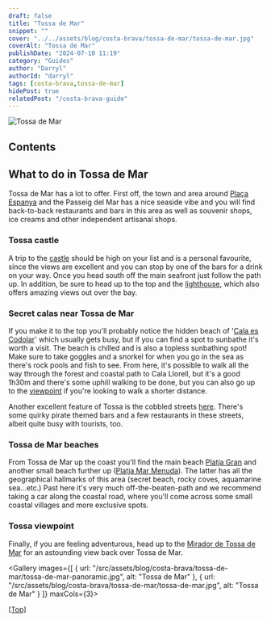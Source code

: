 ```yaml
---
draft: false
title: "Tossa de Mar"
snippet: ""
cover: "../../assets/blog/costa-brava/tossa-de-mar/tossa-de-mar.jpg"
coverAlt: "Tossa de Mar"
publishDate: "2024-07-10 11:19"
category: "Guides"
author: "Darryl"
authorId: "darryl"
tags: [costa-brava,tossa-de-mar]
hidePost: true
relatedPost: "/costa-brava-guide"
---
```


![Tossa de Mar](../../assets/blog/costa-brava/tossa-de-mar/tossa-de-mar.jpg)

## Contents

## What to do in Tossa de Mar

Tossa de Mar has a lot to offer. First off, the town and area around [Plaça Espanya](https://maps.app.goo.gl/sXXyhrtN7ZWxqYdM6) and the Passeig del Mar has a nice seaside vibe and you will find back-to-back restaurants and bars in this area as well as souvenir shops, ice creams and other independent artisanal shops.

### Tossa castle
A trip to the [castle](https://maps.app.goo.gl/MEuUPFwiRvCuUtpVA) should be high on your list and is a personal favourite, since the views are excellent and you can stop by one of the bars for a drink on your way. Once you head south off the main seafront just follow the path up. In addition, be sure to head up to the top and the [lighthouse](https://maps.app.goo.gl/ayxZaSrkcaHFVGgC8), which also offers amazing views out over the bay.

### Secret calas near Tossa de Mar
If you make it to the top you'll probably notice the hidden beach of '[Cala es Codolar](https://maps.app.goo.gl/3UhJqizf5cXFTEwW9)' which usually gets busy, but if you can find a spot to sunbathe it's worth a visit. The beach is chilled and is also a topless sunbathing spot! Make sure to take goggles and a snorkel for when you go in the sea as there's rock pools and fish to see. 
From here, it's possible to walk all the way through the forest and coastal path to Cala Llorell, but it's a good 1h30m and there's some uphill walking to be done, but you can also go up to the [viewpoint](https://maps.app.goo.gl/yrQnjAP78WtKXoto7) if you're looking to walk a shorter distance.

Another excellent feature of Tossa is the cobbled streets [here](https://maps.app.goo.gl/AVjdDqbbKiJwKhsT8). There's some quirky pirate themed bars and a few restaurants in these streets, albeit quite busy with tourists, too.

### Tossa de Mar beaches
From Tossa de Mar up the coast you'll find the main beach [Platja Gran](https://maps.app.goo.gl/st9QBFbDqgFWswrf7) and another small beach further up ([Platja Mar Menuda](https://goo.gl/maps/NjJoqByKtqCdmgp47)). The latter has all the geographical hallmarks of this area (secret beach, rocky coves, aquamarine sea...etc.) Past here it's very much off-the-beaten-path and we recommend taking a car along the coastal road, where you'll come across some small coastal villages and more exclusive spots.

### Tossa viewpoint

Finally, if you are feeling adventurous, head up to the [Mirador de Tossa de Mar](https://maps.app.goo.gl/qLQmp2rVBbNh9rnA8) for an astounding view back over Tossa de Mar.

<Gallery images={[
  { url: "/src/assets/blog/costa-brava/tossa-de-mar/tossa-de-mar-panoramic.jpg", alt: "Tossa de Mar" },
  { url: "/src/assets/blog/costa-brava/tossa-de-mar/tossa-de-mar.jpg", alt: "Tossa de Mar" }
]} maxCols={3}></Gallery>

[[Top]](#top)
